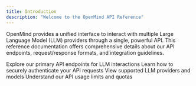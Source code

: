 ```yaml
---
title: Introduction
description: "Welcome to the OpenMind API Reference"
---
```


OpenMind provides a unified interface to interact with multiple Large Language Model (LLM) providers through a single, powerful API. This reference documentation offers comprehensive details about our API endpoints, request/response formats, and integration guidelines.

<CardGroup cols={2}>
  <Card
    title="Core Endpoints"
    icon="bolt"
    href="./endpoints/llm"
  >
    Explore our primary API endpoints for LLM interactions
  </Card>
  <Card
    title="Authentication"
    icon="lock"
    href="./authentication"
  >
    Learn how to securely authenticate your API requests
  </Card>
  <Card
    title="Models"
    icon="microchip"
    href="./models"
  >
    View supported LLM providers and models
  </Card>
  <Card
    title="Rate Limits"
    icon="gauge-high"
    href="./rate-limits"
  >
    Understand our API usage limits and quotas
  </Card>
</CardGroup>